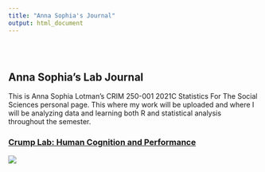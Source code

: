 ```yaml
---
title: "Anna Sophia's Journal"
output: html_document
--- 
```


<style type="text/css">
.title {
  display: none;
}

#getting-started img {
  margin-right: 10px;
}

</style>

<div class="row" style="padding-top: 30px;">
<div class="col-sm-6">

# **Anna Sophia's Lab Journal**

This is Anna Sophia Lotman's CRIM 250-001 2021C Statistics For The Social Sciences personal page. This where my work will be uploaded and where I will be analyzing data and learning both R and statistical analysis throughout the semester. 



### [Crump Lab: Human Cognition and Performance](https://crumplab.github.io)

<a href = "https://crumplab.github.io">
![](images/logo.png)
</a>
</div>
